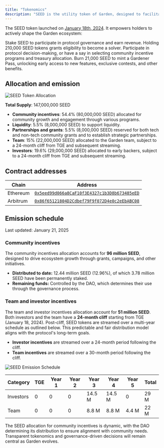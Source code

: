 ```yaml
---
title: "Tokenomics"
description: "SEED is the utility token of Garden, designed to facilitate participation in the Garden protocol"
---
```


The SEED token launched on [January 18th, 2024](https://etherscan.io/tx/0x02446e6d65cef97f2a172382179c035bf5cd5738dfc1ba3c01c7f8a8439ec00d). It empowers holders to actively shape the Garden ecosystem:

<CardGroup>
  <Card title="Staking" icon="seedling" href="/home/fundamentals/core-concepts/stakers">
    Stake SEED to participate in protocol governance and earn revenue.
  </Card>
  <Card title="Solving" icon="magnifying-glass" href="/home/fundamentals/core-concepts/solvers">
    Holding 210,000 SEED tokens grants eligibility to become a solver.
  </Card>
  <Card title="Governance" icon="check-to-slot" href="/home/governance">
    Participate in protocol decision-making, or have a say in selecting community incentive programs and treasury allocation.
  </Card>
  <Card title="Gardener Pass" icon="card-spade" href="/home/governance/gardener-pass">
    Burn 21,000 SEED to mint a Gardener Pass, unlocking early access to new features, exclusive contests, and other benefits.
  </Card>
</CardGroup>

## Allocation and emission

<Frame>
  <img src="/images/token_allocations.png" alt="SEED Token Allocation" />
</Frame>

**Total Supply**: 147,000,000 SEED

- **Community incentives**: 54.4% (80,000,000 SEED) allocated for community growth and engagement through various programs.
- **Liquidity**: 5.5% (8,000,000 SEED) to support liquidity.
- **Partnerships and grants**: 5.5% (8,000,000 SEED) reserved for both tech and non-tech community grants and to establish strategic partnerships.
- **Team**: 15% (22,000,000 SEED) allocated to the Garden team, subject to a 24-month cliff from TGE and subsequent streaming.
- **Investors**: 19.6% (29,000,000 SEED) allocated to early backers, subject to a 24-month cliff from TGE and subsequent streaming.

## Contract addresses

| Chain    | Address                                                                                                                 |
| -------- | ----------------------------------------------------------------------------------------------------------------------- |
| Ethereum | [`0x5eed99d066a8CaF10f3E4327c1b3D8b673485eED`](https://etherscan.io/address/0x5eed99d066a8CaF10f3E4327c1b3D8b673485eED) |
| Arbitrum | [`0x86f65121804D2Cdbef79F9f072D4e0c2eEbABC08`](https://arbiscan.io/address/0x86f65121804D2Cdbef79F9f072D4e0c2eEbABC08)  |

## Emission schedule

Last updated: January 21, 2025

### Community incentives

The community incentives allocation accounts for **96 million SEED**, designed to drive ecosystem growth through grants, campaigns, and other initiatives.

- **Distributed to date:** 12.44 million SEED (12.96%), of which 3.78 million SEED have been permanently staked.
- **Remaining funds:** Controlled by the DAO, which determines their use through the governance process.

### Team and investor incentives

The team and investor incentives allocation account for **51 million SEED**. Both investors and the team have a **24-month cliff** starting from TGE (January 18, 2024). Post-cliff, SEED tokens are streamed over a multi-year schedule as outlined below. This predictable and fair distribution model aligns with the protocol's long-term goals.

- **Investor incentives** are streamed over a 24-month period following the cliff.
- **Team incentives** are streamed over a 30-month period following the cliff.

<Frame>
  <img src="/images/emission.png" alt="SEED Emission Schedule" />
</Frame>

| Category  | TGE | Year 1 | Year 2 | Year 3 | Year 4 | Year 5 | Total |
| --------- | --- | ------ | ------ | ------ | ------ | ------ | ----- |
| Investors | 0   | 0      | 0      | 14.5 M | 14.5 M | 0      | 29 M  |
| Team      | 0   | 0      | 0      | 8.8 M  | 8.8 M  | 4.4 M  | 22 M  |

<Note>
    The SEED allocation for community incentives is dynamic, with the DAO determining its distribution to ensure alignment with community needs. Transparent tokenomics and governance-driven decisions will remain central as Garden evolves.
</Note>
